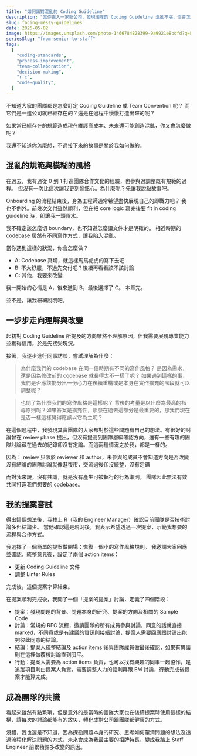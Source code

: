 ```yaml
---
title: "如何面對混亂的 Coding Guideline"
description: "當你進入一家新公司，發現團隊的 Coding Guideline 混亂不堪，你會怎麼做？"
slug: facing-messy-guidelines
date: 2025-05-02
image: https://images.unsplash.com/photo-1466784828399-9a9921e8bdfd?q=80&w=1470&auto=format&fit=crop&ixlib=rb-4.1.0&ixid=M3wxMjA3fDB8MHxwaG90by1wYWdlfHx8fGVufDB8fHx8fA%3D%3D
seriesSlug: "from-senior-to-staff"
tags:
  [
    "coding-standards",
    "process-improvement",
    "team-collaboration",
    "decision-making",
    "rfc",
    "code-quality",
  ]
---
```


不知道大家的團隊都是怎麼訂定 Coding Guideline 或 Team Convention 呢？
而它們是一進公司就已經存在的？還是在過程中慢慢打造出來的呢？

如果當已經存在的規範造成現在維護高成本、未來還可能創造混亂，你又會怎麼做呢？

我還不知道你怎麼想，不過接下來的故事是關於我如何做的。

## 混亂的規範與模糊的風格

在過去，我有過從 0 到 1 打造團隊合作文化的經驗，也參與過調整既有規範的過程。
但沒有一次比這次讓我更刻骨銘心。為什麼呢？先讓我說點故事吧。

Onboarding 的流程結束後，身為工程師通常希望盡快展現自己的即戰力吧？
我也不例外。前幾次交付雖然順利，但在把 core logic 寫完後要 fit in coding guideline 時，卻讓我一頭霧水。

我不確定該怎麼切 boundary，也不知道怎麼讀文件才是明確的。
相近時期的 codebase 居然有不同寫作方式，讓我陷入混亂。

當你遇到這樣的狀況，你會怎麼做？

- A: Codebase 真爛，就這樣馬馬虎虎的寫下去吧
- B: 不太舒服，不過先交付吧？後續再看看該不該討論
- C: 其他，我要來改變

我一開始的心情是 A，後來進到 B，最後選擇了 C。
本章完。

並不是，讓我細細說明吧。

## 一步步走向理解與改變

起初對 Coding Guideline 所提及的方向雖然不理解原因，但我需要展現專業能力並獲得信用，於是先接受現況。

<Spacer />

接著，我逐步進行同事訪談，嘗試理解為什麼：

> 為什麼我們的 codebase 在同一個時期有不同的寫作風格？
> 是因為需求，還是因為修改前的 codebase 就長得太不一樣了呢？
> 如果遇到這樣的事，我們是否應該能分出一份心力在後續重構或是本身在實作擴充的階段就可以調整呢？

> 也問了為什麼我們的寫作風格是這樣呢？
> 背後的考量是以什麼為最高的指導原則呢？如果答案是擴充性，那麼在過去這部分是最重要的，那我們現在是否一樣這樣覺得應該以它為主呢？

<Spacer />

在這個過程中，我發現其實團隊的大家都對於這些問題有自己的想法。有很好的討論曾在 review phase 提出，但沒有提高到團隊層級確認方向，還有一些有趣的團隊討論藏在過去的紀錄卻沒有定論。而這兩種情況之於我，都是一樣的。

<Spacer />

因為：
review 只限於 reviewer 和 author，未參與的成員不會知道方向是否改變
沒有結論的團隊討論就像逛夜市，交流過後卻沒統整，沒有定錨

而對我來說，沒有共識，就是沒有產生可被執行的行為準則。
團隊因此無法有效共同打造我們想要的 codebase。

## 我的提案嘗試

得出這個想法後，我找上 R（我的 Engineer Manager）確認目前團隊是否技術討論多但結論少。
當他確認這是現況後，我表示希望透過一次提案，示範我想要的流程與合作方式。

我選擇了一個簡單的提案做開場：恢復一個小的寫作風格規則。
我邀請大家回應並確認，統整意見後，設定了兩個 action items：

- 更新 Coding Guideline 文件
- 調整 Linter Rules

完成後，這個提案才算結束。

<Spacer />

在提案順利完成後，我開了一個「提案的提案」討論，定義了四個階段：

- 提案：發現問題的背景、問題本身的研究、提案的方向及相關的 Sample Code
- 討論：常規的 RFC 流程，邀請團隊的所有成員參與討論，同意的話就直接 marked，不同意或是有建議的資訊則接續討論，提案人需要回應跟討論出能夠彼此同意的結論。
- 結論：提案人統整結論及 action items 後與團隊成員做最後確認，如果有異議則在這裡做覆核討論直到弭平。
- 行動：提案人需要為 action items 負責，也可以找有興趣的同事一起協作，是追蹤項目則由提案人負責。需要調整人力的話則再跟 EM 討論，行動完成後提案才能算完成。

## 成為團隊的共識

看起來雖然有點繁瑣，但是意外的是當時的團隊大家也在後續提案時使用這樣的結構，讓每次的討論都能有的放矢，轉化成對公司跟團隊都健康的方式。

沒錯，我也還是不知道，因為探勘問題本身的研究、思考如何釐清問題的想法及透過流程化解決問題的方式，未來會成為我最主要的招牌特長，變成我踏上 Staff Engineer 前累積許多改變的原因。

